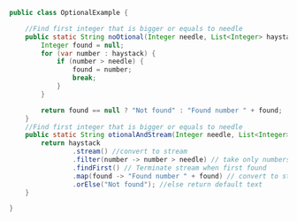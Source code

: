 ```java
public class OptionalExample {

    //Find first integer that is bigger or equals to needle
    public static String noOtional(Integer needle, List<Integer> haystack) {
        Integer found = null;
        for (var number : haystack) {
            if (number > needle) {
                found = number;
                break;
            }
        }

        return found == null ? "Not found" : "Found number " + found;
    }
    //Find first integer that is bigger or equals to needle
    public static String otionalAndStream(Integer needle, List<Integer> haystack) {
        return haystack
                .stream() //convert to stream
                .filter(number -> number > needle) // take only numbers > needle
                .findFirst() // Terminate stream when first found
                .map(found -> "Found number " + found) // convert to string if number present
                .orElse("Not found"); //else return default text
    }

}

```
